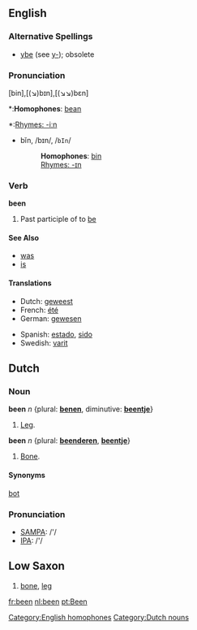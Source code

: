 ==English==

{{rank|who|said|would|46|been|will|no|them}}

===Alternative Spellings===
*[[ybe]] (see [[y-]]); obsolete

===Pronunciation===
[bin],[(↘)bɪn],[(↘↘)bɛn]
*:'''Homophones''': [[bean]] [[Category:English homophones]]
*:[[Rhymes:English:-iːn|Rhymes: -iːn]]
*bĭn, /bɪn/, /<tt>bIn</tt>/
*:'''Homophones''': [[bin]]
*:[[Rhymes:English:-ɪn|Rhymes: -ɪn]]

===Verb===
'''been''' 
# Past participle of to [[be]]

====See Also====
*[[was]]
*[[is]]

====Translations====
{{top}}
* Dutch: [[geweest]]
* French: [[été]]
* German: [[gewesen]]
{{mid}}
* Spanish: [[estado]], [[sido]]
* Swedish: [[varit]]
{{bottom}}

==Dutch==
===Noun===
'''been''' ''n'' {plural: '''[[benen]]''', diminutive: '''[[beentje]]'''}
#[[leg|Leg]].

'''been''' ''n'' {plural: '''[[beenderen]]''', '''[[beentje]]'''}
#[[bone|Bone]].

====Synonyms====
[[bot]]

=== Pronunciation ===
*[[w:SAMPA|SAMPA]]: /'/
*[[w:IPA|IPA]]: /'/

[[Category:Dutch nouns]]

==Low Saxon==
# [[bone]], [[leg]]

[[fr:been]]
[[nl:been]]
[[pt:Been]]